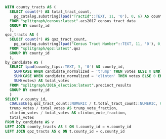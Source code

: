 ```sql
WITH county_tracts AS (
  SELECT count(*) AS total_tract_count,
	pg_catalog.substring(lpad("TractId"::TEXT, 11, '0'), 0, 6) AS county_id
  FROM "splitgraph/census:latest".acs2017_census_tract_data
  GROUP BY county_id
  ),
qoz_tracts AS (
  SELECT count(*) AS qoz_tract_count,
	pg_catalog.substring(lpad("Census Tract Number"::TEXT, 11, '0'), 0, 6) AS county_id
  FROM "splitgraph/qoz:latest".qoz
  GROUP BY county_id
  ),
by_candidate AS (
  SELECT lpad(county_fips::TEXT, 5, '0') AS county_id,
	SUM(CASE WHEN candidate_normalized = 'trump' THEN votes ELSE 0 END) AS trump_votes,
	SUM(CASE WHEN candidate_normalized = 'clinton' THEN votes ELSE 0 END) AS clinton_votes,
	SUM(votes) AS total_votes
  FROM "splitgraph/2016_election:latest".precinct_results
  GROUP BY county_id
  )
SELECT v.county_id,
  COALESCE(q.qoz_tract_count::NUMERIC / t.total_tract_count::NUMERIC, 0.0) AS qoz_tract_fraction,
  trump_votes / total_votes AS trump_vote_fraction,
  clinton_votes / total_votes AS clinton_vote_fraction,
  total_votes
FROM by_candidate AS v
LEFT JOIN county_tracts AS t ON t.county_id = v.county_id
LEFT JOIN qoz_tracts AS q ON t.county_id = q.county_id
```
